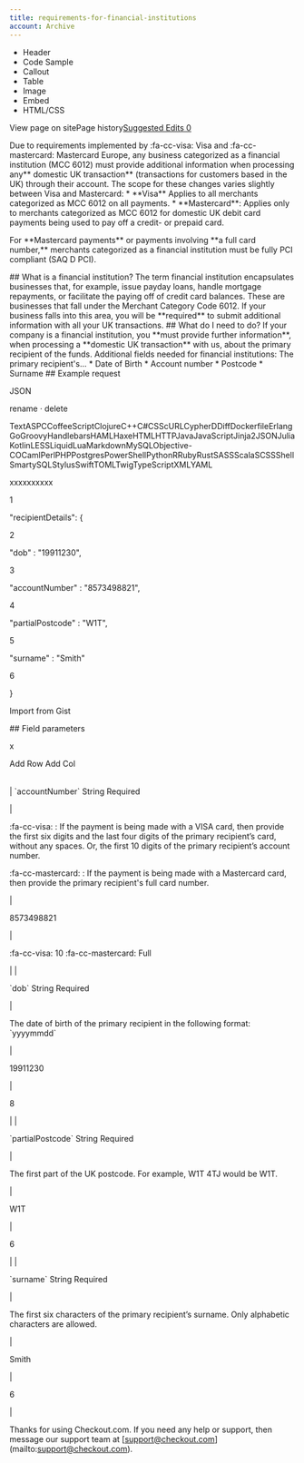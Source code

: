 ```yaml
---
title: requirements-for-financial-institutions
account: Archive
---
```


*   Header
*   Code Sample
*   Callout
*   Table
*   Image
*   Embed
*   HTML/CSS

View page on sitePage history[Suggested Edits 0](/project/checkoutdocs-legacy/v1.9/suggested)

Due to requirements implemented by :fa-cc-visa: Visa and :fa-cc-mastercard: Mastercard Europe, any business categorized as a financial institution (MCC 6012) must provide additional information when processing any\*\* domestic UK transaction\*\* (transactions for customers based in the UK) through their account. The scope for these changes varies slightly between Visa and Mastercard: \* \*\*Visa\*\* Applies to all merchants categorized as MCC 6012 on all payments. \* \*\*Mastercard\*\*: Applies only to merchants categorized as MCC 6012 for domestic UK debit card payments being used to pay off a credit- or prepaid card. 

For \*\*Mastercard payments\*\* or payments involving \*\*a full card number,\*\* merchants categorized as a financial institution must be fully PCI compliant (SAQ D PCI). 

\## What is a financial institution? The term financial institution encapsulates businesses that, for example, issue payday loans, handle mortgage repayments, or facilitate the paying off of credit card balances. These are businesses that fall under the Merchant Category Code 6012. If your business falls into this area, you will be \*\*required\*\* to submit additional information with all your UK transactions. ## What do I need to do? If your company is a financial institution, you \*\*must provide further information\*\*, when processing a \*\*domestic UK transaction\*\* with us, about the primary recipient of the funds. Additional fields needed for financial institutions: The primary recipient's... \* Date of Birth \* Account number \* Postcode \* Surname ## Example request 

JSON

rename · delete

TextASPCCoffeeScriptClojureC++C#CSScURLCypherDDiffDockerfileErlangGoGroovyHandlebarsHAMLHaxeHTMLHTTPJavaJavaScriptJinja2JSONJuliaKotlinLESSLiquidLuaMarkdownMySQLObjective-COCamlPerlPHPPostgresPowerShellPythonRRubyRustSASSScalaSCSSShellSmartySQLStylusSwiftTOMLTwigTypeScriptXMLYAML

xxxxxxxxxx

1

"recipientDetails": {

2

 "dob" : "19911230",

3

 "accountNumber" : "8573498821",

4

 "partialPostcode" : "W1T",

5

 "surname" : "Smith"

6

}

Import from Gist

\## Field parameters 

 x     

Add Row Add Col

|  |  |  |  |
| --- | --- | --- | --- |
| 
\`accountNumber\` <span class="field-type">String</span> <span class="req-def">Required</span> 

 | 

:fa-cc-visa: : If the payment is being made with a VISA card, then provide the first six digits and the last four digits of the primary recipient’s card, without any spaces. Or, the first 10 digits of the primary recipient’s account number. </p> :fa-cc-mastercard: : If the payment is being made with a Mastercard card, then provide the primary recipient's full card number. 

 | 

8573498821 

 | 

:fa-cc-visa: 10 :fa-cc-mastercard: Full 

 |
| 

\`dob\` <span class="field-type">String</span> <span class="req-def">Required</span> 

 | 

The date of birth of the primary recipient in the following format: \`yyyymmdd\` 

 | 

19911230 

 | 

8 

 |
| 

\`partialPostcode\` <span class="field-type">String</span> <span class="req-def">Required</span> 

 | 

The first part of the UK postcode. For example, W1T 4TJ would be W1T. 

 | 

W1T 

 | 

6 

 |
| 

\`surname\` <span class="field-type">String</span> <span class="req-def">Required</span> 

 | 

The first six characters of the primary recipient’s surname. Only alphabetic characters are allowed. 

 | 

Smith 

 | 

6 

 |

Thanks for using Checkout.com. If you need any help or support, then message our support team at \[support@checkout.com\](mailto:support@checkout.com).